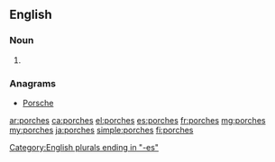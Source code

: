 ==English==

===Noun===
{{head|en|noun plural form}}

# {{plural of|porch|lang=en}}

===Anagrams===
* [[Porsche#English|Porsche]]

[[Category:English plurals ending in "-es"]]

[[ar:porches]]
[[ca:porches]]
[[el:porches]]
[[es:porches]]
[[fr:porches]]
[[mg:porches]]
[[my:porches]]
[[ja:porches]]
[[simple:porches]]
[[fi:porches]]